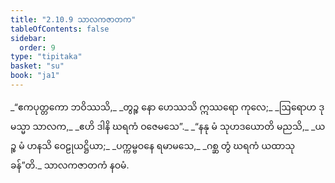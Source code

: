 ```yaml
---
title: "2.10.9 သာလကဇာတက"
tableOfContents: false
sidebar:
  order: 9
type: "tipitaka"
basket: "su"
book: "ja1"
---
```



<DynamicBreadcrumb />

<Division number="198" book="ja1" e="ch" v="22" p="69">

<Paragraph number="659" type="verses" book="ja1">
_“ဧကပုတ္တကော ဘဝိဿသိ,_  
_တွဉ္စ နော ဟေဿသိ ဣဿရော ကုလေ;_  
_ဩရောဟ ဒုမသ္မာ သာလက,_  
_ဧဟိ ဒါနိ ဃရကံ ဝဇေမသေ”._  

</Paragraph>

</Division>
<Division number="199" book="ja1" e="ch" v="22" p="69">

<Paragraph number="660" type="verses" book="ja1">
_“နနု မံ သုဟဒယောတိ မညသိ,_  
_ယဉ္စ မံ ဟနသိ ဝေဠုယဋ္ဌိယာ;_  
_ပက္ကမ္ဗဝနေ ရမာမသေ,_  
_ဂစ္ဆ တွံ ဃရကံ ယထာသုခန်”တိ._  


</Paragraph>
</Division>

<Paragraph number="661" type="center" book="ja1">
သာလကဇာတကံ နဝမံ.
</Paragraph>